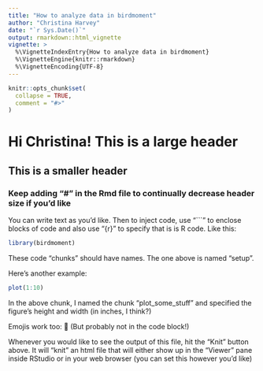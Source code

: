 ```yaml
---
title: "How to analyze data in birdmoment"
author: "Christina Harvey"
date: "`r Sys.Date()`"
output: rmarkdown::html_vignette
vignette: >
  %\VignetteIndexEntry{How to analyze data in birdmoment}
  %\VignetteEngine{knitr::rmarkdown}
  %\VignetteEncoding{UTF-8}
---
```


```r
knitr::opts_chunk$set(
  collapse = TRUE,
  comment = "#>"
)
```

# Hi Christina! This is a large header

## This is a smaller header

### Keep adding "#" in the Rmd file to continually decrease header size if you'd like

You can write text as you'd like. Then to inject code, use "```" to enclose
blocks of code and also use "{r}" to specify that is is R code. Like this:

```r
library(birdmoment)
```

These code "chunks" should have names. The one above is named "setup".

Here's another example:

```r
plot(1:10)
```

In the above chunk, I named the chunk "plot_some_stuff" and specified the figure's
height and width (in inches, I think?)

Emojis work too: 🐢
(But probably not in the code block!)

Whenever you would like to see the output of this file, hit the "Knit" button
above. It will "knit" an html file that will either show up in the "Viewer" pane
inside RStudio or in your web browser (you can set this however you'd like)
